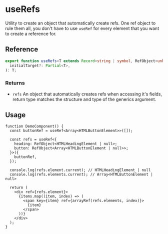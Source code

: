 
<Meta title="useRefs/docs" />

# useRefs

Utility to create an object that automatically create refs. One ref object to rule them all, you
don't have to use `useRef` for every element that you want to create a reference for.

## Reference

```ts
export function useRefs<T extends Record<string | symbol, RefObject<unknown>>>(
  initialTarget?: Partial<T>,
): T;
```

### Returns

- `refs` An object that automatically creates refs when accessing it's fields, return type matches
  the structure and type of the generics argument.

## Usage

```tsx
function DemoComponent() {
  const buttonRef = useRef<Array<HTMLButtonElement>>([]);

  const refs = useRef<{
    heading: RefObject<HTMLHeadingElement | null>;
    button: RefObject<Array<HTMLButtonElement | null>>;
  }>({
    buttonRef,
  });

  console.log(refs.element.current); // HTMLHeadingElement | null
  console.log(refs.elements.current); // Array<HTMLButtonElement | null>

  return (
    <div ref={refs.element}>
      {items.map((item, index) => (
        <span key={item} ref={arrayRef(refs.elements, index)}>
          {item}
        </span>
      ))}
    </div>
  );
}
```
